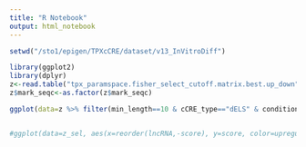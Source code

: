 ```yaml
---
title: "R Notebook"
output: html_notebook
---
```


```r
setwd("/sto1/epigen/TPXcCRE/dataset/v13_InVitroDiff")

library(ggplot2)
library(dplyr)
z<-read.table("tpx_paramspace.fisher_select_cutoff.matrix.best.up_down", header = T)
z$mark_seqc<-as.factor(z$mark_seqc)

ggplot(data=z %>% filter(min_length==10 & cCRE_type=="dELS" & condition=="NPC_H9"), aes(x=reorder(ssRNA,-TPXcCRE_score), y=TPXcCRE_score, fill=mark_seqc))+geom_col()+facet_grid(condition~cCRE_type,scales="free_x")+theme_bw()+theme(text =element_text(size=11),axis.text.x = element_text(angle = 90, vjust = 0.5, hjust=1))+geom_hline(yintercept=log10(0.05),linetype="dashed")+geom_hline(yintercept=-log10(0.05), linetype="dashed")+geom_hline(yintercept=0, linetype="dotted")


#ggplot(data=z_sel, aes(x=reorder(lncRNA,-score), y=score, color=upregulated, size=len))+geom_point()+facet_wrap(~cCRE,scales="free_x",ncol=1)+theme_bw()+theme(text =element_text(size=18),axis.text.x = element_text(angle = 90, vjust = 0.5, hjust=1))+geom_hline(yintercept=log10(0.05),linetype="dashed")+geom_hline(yintercept=-log10(0.05), linetype="dashed")+geom_hline(yintercept=0, linetype="dotted")

```



